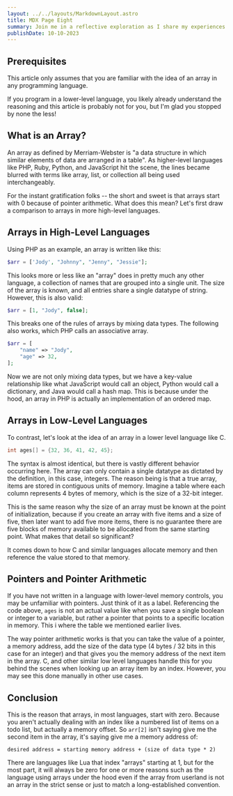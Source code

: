 ```yaml
---
layout: ../../layouts/MarkdownLayout.astro
title: MDX Page Eight
summary: Join me in a reflective exploration as I share my experiences and lessons learned during my two-year journey as an accessibility engineer. In this post, I take a candid look at how it all began, the progress made, and the ups and downs along the way. From successes to failures, I offer an honest account of the challenges faced and the growth achieved in the dynamic field of accessibility
publishDate: 10-10-2023
---
```



## Prerequisites

This article only assumes that you are familiar with the idea of an array in any programming language.

If you program in a lower-level language, you likely already understand the reasoning and this
article is probably not for you, but I'm glad you stopped by none the less!

## What is an Array?

An array as defined by Merriam-Webster is "a data structure in which similar elements of data are arranged in
a table". As higher-level languages like PHP, Ruby, Python, and JavaScript hit the scene, the lines became
blurred with terms like array, list, or collection all being used interchangeably.

For the instant gratification folks -- the short and sweet is that arrays start with 0 because of pointer
arithmetic. What does this mean? Let's first draw a comparison to arrays in more high-level languages.

## Arrays in High-Level Languages

Using PHP as an example, an array is written like this:

```php
$arr = ['Jody', "Johnny", "Jenny", "Jessie"];
```

This looks more or less like an "array" does in pretty much any other language, a collection of names that
are grouped into a single unit. The size of the array is known, and all entries share a single datatype of
string. However, this is also valid:

```php
$arr = [1, "Jody", false];
```

This breaks one of the rules of arrays by mixing data types. The following also works, which PHP calls an
associative array.

```php
$arr = [
    "name" => "Jody",
    "age" => 32,
];
```

Now we are not only mixing data types, but we have a key-value relationship like what JavaScript would call
an object, Python would call a dictionary, and Java would call a hash map. This is because under the hood,
an array in PHP is actually an implementation of an ordered map.

## Arrays in Low-Level Languages

To contrast, let's look at the idea of an array in a lower level language like C.

```c
int ages[] = {32, 36, 41, 42, 45};
```

The syntax is almost identical, but there is vastly different behavior occurring here. The array can only
contain a single datatype as dictated by the definition, in this case, integers. The reason being is that
a true array, items are stored in contiguous units of memory. Imagine a table where each column represents
4 bytes of memory, which is the size of a 32-bit integer.

This is the same reason why the size of an array must be known at the point of initialization, because if you
create an array with five items and a size of five, then later want to add five more items, there is no
guarantee there are five blocks of memory available to be allocated from the same starting point.
What makes that detail so significant?

It comes down to how C and similar languages allocate memory and then reference the value stored
to that memory.

## Pointers and Pointer Arithmetic

If you have not written in a language with lower-level memory controls, you may be unfamiliar with pointers.
Just think of it as a label. Referencing the code above, `ages` is not an actual value like when you save
a single boolean or integer to a variable, but rather a pointer that points to a specific location in memory.
This i where the table we mentioned earlier lives.

The way pointer arithmetic works is that you can take the value of a pointer, a memory address, add the
size of the data type (4 bytes / 32 bits in this case for an integer) and that gives you the memory address
of the next item in the array. C, and other similar low level languages handle this for you behind the
scenes when looking up an array item by an index. However, you may see this done manually in other
use cases.

## Conclusion

This is the reason that arrays, in most languages, start with zero. Because you aren't actually dealing with
an index like a numbered list of items on a todo list, but actually a memory offset. So `arr[2]` isn't saying
give me the second item in the array, it's saying give me a memory address of:

```text
desired address = starting memory address + (size of data type * 2)
```

There are languages like Lua that index "arrays" starting at 1, but for the most part, it will always be zero
for one or more reasons such as the language using arrays under the hood even if the array from userland is
not an array in the strict sense or just to match a long-established convention.
